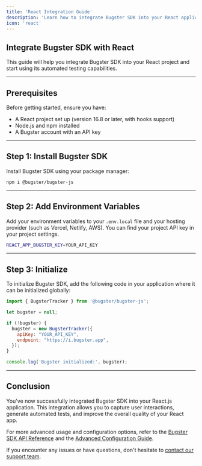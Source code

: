 ```yaml
---
title: 'React Integration Guide'
description: 'Learn how to integrate Bugster SDK into your React application'
icon: 'react'
---
```


## Integrate Bugster SDK with React

This guide will help you integrate Bugster SDK into your React project and start using its automated testing capabilities.

---

## Prerequisites

Before getting started, ensure you have:

- A React project set up (version 16.8 or later, with hooks support)
- Node.js and npm installed
- A Bugster account with an API key

---

## Step 1: Install Bugster SDK

Install Bugster SDK using your package manager:

```bash
npm i @bugster/bugster-js
```

---

## Step 2: Add Environment Variables

Add your environment variables to your `.env.local` file and your hosting provider (such as Vercel, Netlify, AWS). You can find your project API key in your project settings.

```bash
REACT_APP_BUGSTER_KEY=YOUR_API_KEY
```

---


## Step 3: Initialize

To initialize Bugster SDK, add the following code in your application where it can be initialized globally:

```javascript
import { BugsterTracker } from '@bugster/bugster-js';

let bugster = null;

if (!bugster) {
  bugster = new BugsterTracker({
    apiKey: "YOUR_API_KEY",
    endpoint: "https://i.bugster.app",
  });
}

console.log('Bugster initialized:', bugster);
```

---

## Conclusion

You've now successfully integrated Bugster SDK into your React.js application. This integration allows you to capture user interactions, generate automated tests, and improve the overall quality of your React app.

For more advanced usage and configuration options, refer to the [Bugster SDK API Reference](/api-reference) and the [Advanced Configuration Guide](/advanced-configuration).

If you encounter any issues or have questions, don't hesitate to [contact our support team](https://bugster.app/contact).
 